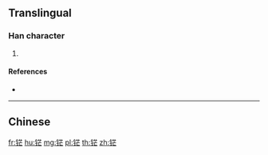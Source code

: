 {{character info/new}}
{{also|鋩}}
==Translingual==

===Han character===
{{Han char|rn=167|rad=钅|as=06|sn=11|four=|canj=CTYV,OPTYV,XCTYV}}

# {{defn|Han|sort=钅06}}

====References====
* {{Han ref|kx=1328.061|hdz=64194.070|uh=94D3|ud=38099}}

----

==Chinese==
{{zh-see|鋩}}

[[fr:铓]]
[[hu:铓]]
[[mg:铓]]
[[pl:铓]]
[[th:铓]]
[[zh:铓]]